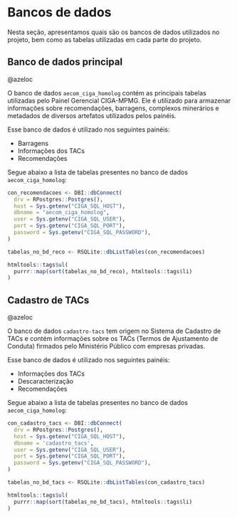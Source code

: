 # Bancos de dados

Nesta seção, apresentamos quais são os bancos de dados utilizados no projeto, bem como as tabelas utilizadas em cada parte do projeto.

## Banco de dados principal

@azeloc

O banco de dados `aecom_ciga_homolog` contém as principais tabelas utilizadas pelo Painel Gerencial CIGA-MPMG. Ele é utilizado para armazenar informações sobre recomendações, barragens, complexos minerários e metadados de diversos artefatos utilizados pelos painéis.

Esse banco de dados é utilizado nos seguintes painéis:

- Barragens
- Informações dos TACs
- Recomendações

Segue abaixo a lista de tabelas presentes no banco de dados `aecom_ciga_homolog`:

```r
con_recomendacoes <- DBI::dbConnect(
  drv = RPostgres::Postgres(),
  host = Sys.getenv("CIGA_SQL_HOST"),
  dbname = "aecom_ciga_homolog",
  user = Sys.getenv("CIGA_SQL_USER"),
  port = Sys.getenv("CIGA_SQL_PORT"),
  password = Sys.getenv("CIGA_SQL_PASSWORD"),
)

tabelas_no_bd_reco <- RSQLite::dbListTables(con_recomendacoes)

htmltools::tags$ul(
  purrr::map(sort(tabelas_no_bd_reco), htmltools::tags$li)
)
```

## Cadastro de TACs

@azeloc

O banco de dados `cadastro-tacs` tem origem no Sistema de Cadastro de TACs e contém informações sobre os TACs (Termos de Ajustamento de Conduta) firmados pelo Ministério Público com empresas privadas.

Esse banco de dados é utilizado nos seguintes painéis:

- Informações dos TACs
- Descaracterização
- Recomendações

Segue abaixo a lista de tabelas presentes no banco de dados `aecom_ciga_homolog`:

```r
con_cadastro_tacs <- DBI::dbConnect(
  drv = RPostgres::Postgres(),
  host = Sys.getenv("CIGA_SQL_HOST"),
  dbname = 'cadastro_tacs',
  user = Sys.getenv("CIGA_SQL_USER"),
  port = Sys.getenv("CIGA_SQL_PORT"),
  password = Sys.getenv("CIGA_SQL_PASSWORD"),
)

tabelas_no_bd_tacs <- RSQLite::dbListTables(con_cadastro_tacs)

htmltools::tags$ul(
  purrr::map(sort(tabelas_no_bd_tacs), htmltools::tags$li)
)
```
